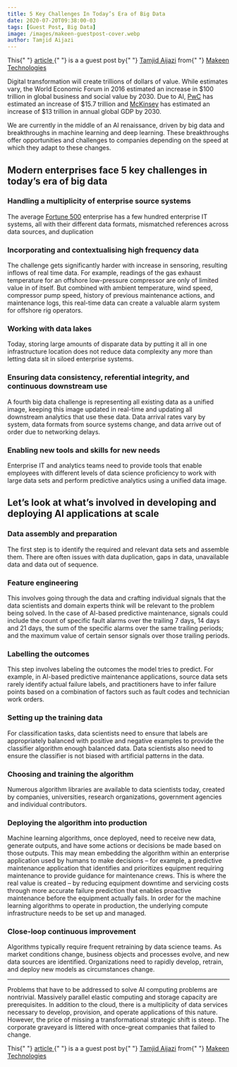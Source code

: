 ```yaml
---
title: 5 Key Challenges In Today’s Era of Big Data
date: 2020-07-20T09:38:00-03
tags: [Guest Post, Big Data]
image: /images/makeen-guestpost-cover.webp
author: Tamjid Aijazi
---
```


<div class="guest-post">
  This{" "}
  <a href="https://www.makeen.io/5-key-challenges-in-todays-era-of-big-data/">
    article
  </a>{" "}
  is a a guest post by{" "}
  <a href="https://www.makeen.io/author/tamjid-aijazi/">Tamjid Aijazi</a> from{" "}
  <a href="https://www.makeen.io/">Makeen Technologies</a>
</div>

Digital transformation will create trillions of dollars of value. While estimates vary, the World Economic Forum in 2016 estimated an increase in $100 trillion in global business and social value by 2030. Due to AI, [PwC](https://www.pwc.com/) has estimated an increase of $15.7 trillion and [McKinsey](https://www.mckinsey.com/) has estimated an increase of $13 trillion in annual global GDP by 2030.

We are currently in the middle of an AI renaissance, driven by big data and breakthroughs in machine learning and deep learning. These breakthroughs offer opportunities and challenges to companies depending on the speed at which they adapt to these changes.

## Modern enterprises face 5 key challenges in today’s era of big data

### Handling a multiplicity of enterprise source systems

The average [Fortune 500](https://fortune.com/fortune500/) enterprise has a few hundred enterprise IT systems, all with their different data formats, mismatched references across data sources, and duplication

### Incorporating and contextualising high frequency data

The challenge gets significantly harder with increase in sensoring, resulting inflows of real time data. For example, readings of the gas exhaust temperature for an offshore low-pressure compressor are only of limited value in of itself. But combined with ambient temperature, wind speed, compressor pump speed, history of previous maintenance actions, and maintenance logs, this real-time data can create a valuable alarm system for offshore rig operators.

### Working with data lakes

Today, storing large amounts of disparate data by putting it all in one infrastructure location does not reduce data complexity any more than letting data sit in siloed enterprise systems.

### Ensuring data consistency, referential integrity, and continuous downstream use

A fourth big data challenge is representing all existing data as a unified image, keeping this image updated in real-time and updating all downstream analytics that use these data. Data arrival rates vary by system, data formats from source systems change, and data arrive out of order due to networking delays.

### Enabling new tools and skills for new needs

Enterprise IT and analytics teams need to provide tools that enable employees with different levels of data science proficiency to work with large data sets and perform predictive analytics using a unified data image.

## Let’s look at what’s involved in developing and deploying AI applications at scale

### Data assembly and preparation

The first step is to identify the required and relevant data sets and assemble them. There are often issues with data duplication, gaps in data, unavailable data and data out of sequence.

### Feature engineering

This involves going through the data and crafting individual signals that the data scientists and domain experts think will be relevant to the problem being solved. In the case of AI-based predictive maintenance, signals could include the count of specific fault alarms over the trailing 7 days, 14 days and 21 days, the sum of the specific alarms over the same trailing periods; and the maximum value of certain sensor signals over those trailing periods.

### Labelling the outcomes

This step involves labeling the outcomes the model tries to predict. For example, in AI-based predictive maintenance applications, source data sets rarely identify actual failure labels, and practitioners have to infer failure points based on a combination of factors such as fault codes and technician work orders.

### Setting up the training data

For classification tasks, data scientists need to ensure that labels are appropriately balanced with positive and negative examples to provide the classifier algorithm enough balanced data. Data scientists also need to ensure the classifier is not biased with artificial patterns in the data.

### Choosing and training the algorithm

Numerous algorithm libraries are available to data scientists today, created by companies, universities, research organizations, government agencies and individual contributors.

### Deploying the algorithm into production

Machine learning algorithms, once deployed, need to receive new data, generate outputs, and have some actions or decisions be made based on those outputs. This may mean embedding the algorithm within an enterprise application used by humans to make decisions – for example, a predictive maintenance application that identifies and prioritizes equipment requiring maintenance to provide guidance for maintenance crews. This is where the real value is created – by reducing equipment downtime and servicing costs through more accurate failure prediction that enables proactive maintenance before the equipment actually fails. In order for the machine learning algorithms to operate in production, the underlying compute infrastructure needs to be set up and managed.

### Close-loop continuous improvement

Algorithms typically require frequent retraining by data science teams. As market conditions change, business objects and processes evolve, and new data sources are identified. Organizations need to rapidly develop, retrain, and deploy new models as circumstances change.

---

Problems that have to be addressed to solve AI computing problems are nontrivial. Massively parallel elastic computing and storage capacity are prerequisites. In addition to the cloud, there is a multiplicity of data services necessary to develop, provision, and operate applications of this nature. However, the price of missing a transformational strategic shift is steep. The corporate graveyard is littered with once-great companies that failed to change.

<div class="guest-post">
  This{" "}
  <a href="https://www.makeen.io/5-key-challenges-in-todays-era-of-big-data/">
    article
  </a>{" "}
  is a a guest post by{" "}
  <a href="https://www.makeen.io/author/tamjid-aijazi/">Tamjid Aijazi</a> from{" "}
  <a href="https://www.makeen.io/">Makeen Technologies</a>
</div>
